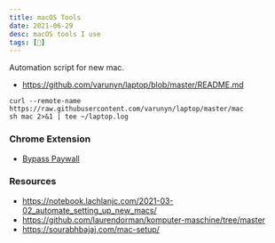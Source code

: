 ```yaml
---
title: macOS Tools
date: 2021-06-29
desc: macOS tools I use
tags: [🌱]
---
```


Automation script for new mac.

- https://github.com/varunyn/laptop/blob/master/README.md

```shell
curl --remote-name https://raw.githubusercontent.com/varunyn/laptop/master/mac
sh mac 2>&1 | tee ~/laptop.log
```

### Chrome Extension

- [Bypass Paywall](https://github.com/iamadamdev/bypass-paywalls-chrome)

### Resources

- https://notebook.lachlanjc.com/2021-03-02_automate_setting_up_new_macs/
- https://github.com/laurendorman/komputer-maschine/tree/master
- https://sourabhbajaj.com/mac-setup/